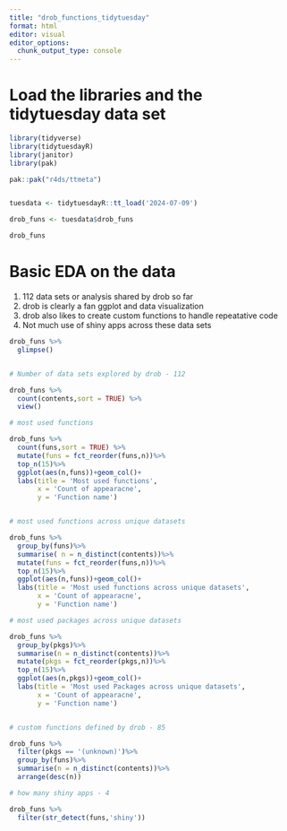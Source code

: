 ```yaml
---
title: "drob_functions_tidytuesday"
format: html
editor: visual
editor_options: 
  chunk_output_type: console
---
```


# Load the libraries and the tidytuesday data set 

```r
library(tidyverse)
library(tidytuesdayR)
library(janitor)
library(pak)

pak::pak("r4ds/ttmeta")


tuesdata <- tidytuesdayR::tt_load('2024-07-09')

drob_funs <- tuesdata$drob_funs

drob_funs
```

# Basic EDA on the data 
1. 112 data sets or analysis shared by drob so far 
2. drob is clearly a fan ggplot and data visualization 
3. drob also likes to create custom functions to handle repeatative code 
4. Not much use of shiny apps across these data sets 

```r
drob_funs %>% 
  glimpse()


# Number of data sets explored by drob - 112

drob_funs %>% 
  count(contents,sort = TRUE) %>% 
  view()

# most used functions

drob_funs %>% 
  count(funs,sort = TRUE) %>% 
  mutate(funs = fct_reorder(funs,n))%>%
  top_n(15)%>%
  ggplot(aes(n,funs))+geom_col()+
  labs(title = 'Most used functions',
       x = 'Count of appearacne',
       y = 'Function name')


# most used functions across unique datasets 

drob_funs %>% 
  group_by(funs)%>%
  summarise( n = n_distinct(contents))%>%
  mutate(funs = fct_reorder(funs,n))%>%
  top_n(15)%>%
  ggplot(aes(n,funs))+geom_col()+
  labs(title = 'Most used functions across unique datasets',
       x = 'Count of appearacne',
       y = 'Function name')

# most used packages across unique datasets 

drob_funs %>% 
  group_by(pkgs)%>%
  summarise(n = n_distinct(contents))%>%
  mutate(pkgs = fct_reorder(pkgs,n))%>%
  top_n(15)%>% 
  ggplot(aes(n,pkgs))+geom_col()+
  labs(title = 'Most used Packages across unique datasets',
       x = 'Count of appearacne',
       y = 'Function name')


# custom functions defined by drob - 85

drob_funs %>%
  filter(pkgs == '(unknown)')%>%
  group_by(funs)%>% 
  summarise(n = n_distinct(contents))%>%
  arrange(desc(n))

# how many shiny apps - 4

drob_funs %>% 
  filter(str_detect(funs,'shiny'))

```




